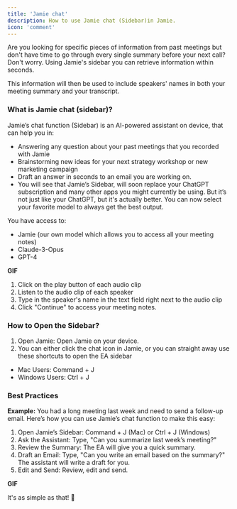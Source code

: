 ```yaml
---
title: 'Jamie chat'
description: How to use Jamie chat (Sidebar)in Jamie.
icon: 'comment'
---
```


Are you looking for specific pieces of information from past meetings but don't have time to go through every single summary before your next call? Don't worry. Using Jamie's sidebar you can retrieve information within seconds. 

This information will then be used to include speakers' names in both your meeting summary and your transcript. 

### What is Jamie chat (sidebar)?

Jamie’s chat function (Sidebar) is an AI-powered assistant on device, that can help you in:

- Answering any question about your past meetings that you recorded with Jamie
- Brainstorming new ideas for your next strategy workshop or new marketing campaign 
- Draft an answer in seconds to an email you are working on. 
- You will see that Jamie’s Sidebar, will soon replace your ChatGPT subscription and many other apps you might currently be using. But it’s not just like your ChatGPT, but it's actually better. You can now select your favorite model to always get the best output. 

You have access to: 

- Jamie (our own model which allows you to access all your meeting notes) 
- Claude-3-Opus
- GPT-4

**GIF**

1. Click on the play button of each audio clip
2. Listen to the audio clip of each speaker
3. Type in the speaker's name in the text field right next to the audio clip
5. Click "Continue" to access your meeting notes.

### How to Open the Sidebar?
1. Open Jamie: Open Jamie on your device.
2. You can either click the chat icon in Jamie, or you can straight away use these shortcuts to open the EA sidebar
- Mac Users: Command + J
- Windows Users: Ctrl + J

### Best Practices 
**Example:** You had a long meeting last week and need to send a follow-up email. Here’s how you can use Jamie’s chat function to make this easy:

1. Open Jamie’s Sidebar: Command + J (Mac) or Ctrl + J (Windows)
2. Ask the Assistant: Type, "Can you summarize last week’s meeting?"
3. Review the Summary: The EA will give you a quick summary.
4. Draft an Email: Type, "Can you write an email based on the summary?" The assistant will write a draft for you.
5. Edit and Send: Review, edit and send.

**GIF**

It's as simple as that! 🎉
